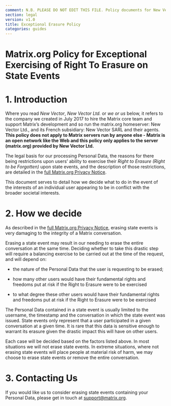 ```yaml
---
comment: N.B. PLEASE DO NOT EDIT THIS FILE. Policy documents for New Vector are canonically represented in https://github.com/vector-im/policies. Thanks!
section: legal
version: v1.0
title: Exceptional Erasure Policy
categories: guides
---
```

<link href="/docs/css/faq.css" type="text/css" rel="stylesheet" />

# Matrix.org Policy for Exceptional Exercising of Right To Erasure on State Events

# 1. Introduction

Where you read *New Vector*, *New Vector Ltd.* or *we *or* us* below, it refers to the company we created in July 2017 to hire the Matrix core team and support Matrix’s development and so run the matrix.org homeserver: New Vector Ltd., and its French subsidiary: New Vector SARL and their agents. **This policy does not apply to Matrix servers run by anyone else - Matrix is an open network like the Web and this policy only applies to the server (matrix.org) provided by New Vector Ltd.**

The legal basis for our processing Personal Data, the reasons for there being restrictions upon users’ ability to exercise their *Right to Erasure (Right to be Forgotten)* upon state events, and the description of those restrictions, are detailed in the [full Matrix.org Privacy Notice](https://matrix.org/docs/guides/privacy_notice.html).

This document serves to detail how we decide what to do in the event of the interests of an individual user appearing to be in conflict with the broader societal interests.

# 2. How we decide

As described in the [full Matrix.org Privacy Notice](https://matrix.org/docs/guides/privacy_notice.html), erasing state events is very damaging to the integrity of a Matrix conversation.

Erasing a state event may result in our needing to erase the entire conversation at the same time. Deciding whether to take this drastic step will require a balancing exercise to be carried out at the time of the request, and will depend on:

* the nature of the Personal Data that the user is requesting to be erased;

* how many other users would have their fundamental rights and freedoms put at risk if the Right to Erasure were to be exercised

* to what degree these other users would have their fundamental rights and freedoms put at risk if the Right to Erasure were to be exercised

The Personal Data contained in a state event is usually limited to the username, the timestamp and the conversation in which the state event was issued. State events only represent that a user participated in a given conversation at a given time. It is rare that this data is sensitive enough to warrant its erasure given the drastic impact this will have on other users.

Each case will be decided based on the factors listed above. In most situations we will not erase state events. In extreme situations, where not erasing state events will place people at material risk of harm, we may choose to erase state events or remove the entire conversation.

# 3. Contacting Us

If you would like us to consider erasing state events containing your Personal Data, please get in touch at [support@matrix.org](mailto:support@matrix.org).

